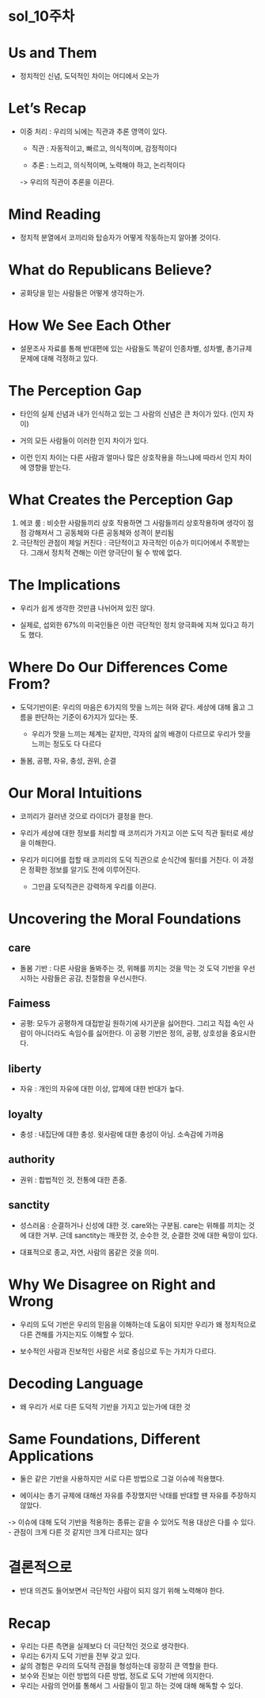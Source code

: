 # sol_10주차

# Us and Them

-   정치적인 신념, 도덕적인 차이는 어디에서 오는가

# Let's Recap

-   이중 처리 : 우리의 뇌에는 직관과 추론 영역이 있다.

    -   직관 : 자동적이고, 빠르고, 의식적이며, 감정적이다

    -   추론 : 느리고, 의식적이며, 노력해야 하고, 논리적이다

    -\> 우리의 직관이 추론을 이끈다.

# Mind Reading

-   정치적 분열에서 코끼리와 탑승자가 어떻게 작동하는지 알아볼 것이다.

# What do Republicans Believe?

-   공화당을 믿는 사람들은 어떻게 생각하는가.

# How We See Each Other

-   설문조사 자료를 통해 반대편에 있는 사람들도 똑같이 인종차별, 성차별, 총기규제 문제에 대해 걱정하고 있다.

# The Perception Gap

-   타인의 실제 신념과 내가 인식하고 있는 그 사람의 신념은 큰 차이가 있다. (인지 차이)

-   거의 모든 사람들이 이러한 인지 차이가 있다.

-   이런 인지 차이는 다른 사람과 얼마나 많은 상호작용을 하느냐에 따라서 인지 차이에 영향을 받는다.

# What Creates the Perception Gap

1.  에코 룸 : 비슷한 사람들끼리 상호 작용하면 그 사람들끼리 상호작용하며 생각이 점점 강해져서 그 공동체와 다른 공동체와 성격이 분리됨
2.  극단적인 관점이 제일 커진다 : 극단적이고 자극적인 이슈가 미디어에서 주목받는다. 그래서 정치적 견해는 이런 양극단이 될 수 밖에 없다.

# The Implications

-   우리가 쉽게 생각한 것만큼 나뉘어져 있진 않다.

-   실제로, 섭외한 67%의 미국인들은 이런 극단적인 정치 양극화에 지쳐 있다고 하기도 했다.

# Where Do Our Differences Come From?

-   도덕기반이론: 우리의 마음은 6가지의 맛을 느끼는 혀와 같다. 세상에 대해 옳고 그름을 판단하는 기준이 6가지가 있다는 뜻.

    -   우리가 맛을 느끼는 체계는 같지만, 각자의 삶의 배경이 다르므로 우리가 맛을 느끼는 정도도 다 다르다

-   돌봄, 공평, 자유, 충성, 권위, 순결

# Our Moral Intuitions

-   코끼리가 걸러낸 것으로 라이더가 결정을 한다.

-   우리가 세상에 대한 정보를 처리할 때 코끼리가 가지고 이쓴 도덕 직관 필터로 세상을 이해한다.

-   우리가 미디어를 접할 때 코끼리의 도덕 직관으로 순식간에 필터를 거친다. 이 과정은 정확한 정보를 알기도 전에 이루어진다.

    -   그만큼 도덕직관은 강력하게 우리를 이끈다.

# Uncovering the Moral Foundations

## care

-   돌봄 기반 : 다른 사람을 돌봐주는 것, 위해를 끼치는 것을 막는 것 도덕 기반을 우선시하는 사람들은 공감, 친절함을 우선시한다.

## Faimess

-   공평: 모두가 공평하게 대접받길 원하기에 사기꾼을 싫어한다. 그리고 직접 속인 사람이 아니더라도 속임수를 싫어한다. 이 공평 기반은 정의, 공평, 상호성을 중요시한다.

## liberty

-   자유 : 개인의 자유에 대한 이상, 압제에 대한 반대가 높다.

## loyalty

-   충성 : 내집단에 대한 충성. 윗사람에 대한 충성이 아님. 소속감에 가까움

## authority

-   권위 : 합법적인 것, 전통에 대한 존중.

## sanctity

-   성스러움 : 순결하거나 신성에 대한 것. care와는 구분됨. care는 위해를 끼치는 것에 대한 거부. 근데 sanctity는 깨끗한 것, 순수한 것, 순결한 것에 대한 욕망이 있다.

-   대표적으로 종교, 자연, 사람의 몸같은 것을 의미.

# Why We Disagree on Right and Wrong

-   우리의 도덕 기반은 우리의 믿음을 이해하는데 도움이 되지만 우리가 왜 정치적으로 다른 견해를 가지는지도 이해할 수 있다.

-   보수적인 사람과 진보적인 사람은 서로 중심으로 두는 가치가 다르다.

# Decoding Language

-   왜 우리가 서로 다른 도덕적 기반을 가지고 있는가에 대한 것

# Same Foundations, Different Applications

-   둘은 같은 기반을 사용하지만 서로 다른 방법으로 그걸 이슈에 적용했다.

-   에이샤는 총기 규제에 대해선 자유를 주장했지만 낙태를 반대할 땐 자유를 주장하지 않았다.

-\> 이슈에 대해 도덕 기반을 적용하는 종류는 같을 수 있어도 적용 대상은 다를 수 있다. - 관점이 크게 다른 것 같지만 크게 다르지는 않다

# 결론적으로

-   반대 의견도 들어보면서 극단적인 사람이 되지 않기 위해 노력해야 한다.

# Recap

-   우리는 다른 측면을 실제보다 더 극단적인 것으로 생각한다.
-   우리는 6가지 도덕 기반을 전부 갖고 있다.
-   삶의 경험은 우리의 도덕적 관점을 형성하는데 굉장히 큰 역할을 한다.
-   보수와 진보는 이런 방법의 다른 방법, 정도로 도덕 기반에 의지한다.
-   우리는 사람의 언어를 통해서 그 사람들이 믿고 하는 것에 대해 해독할 수 있다.
